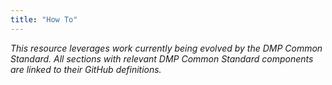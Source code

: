 ```yaml
---
title: "How To"
---
```

:::{.callout-note}
*This resource leverages work currently being evolved by the DMP Common Standard. All sections with relevant DMP Common Standard components are linked to their GitHub definitions.* 
:::